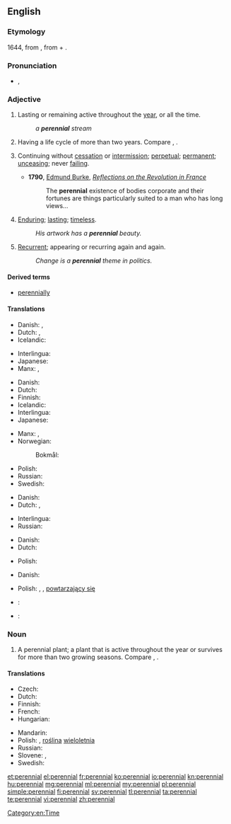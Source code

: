 {{wikipedia|dab=Perennial (disambiguation)|Perennial}}
==English==

===Etymology===
1644, from {{etyl|la}} {{term|perennis||lasting through the whole year}}, from {{term|per-||through}} + {{term|annus||year}}.

===Pronunciation===
* {{IPA|/pəˈɹɛniəl/}}, {{X-SAMPA|/p@"rEni@l/}}

===Adjective===
{{en-adj|-}}

# Lasting or remaining active throughout the [[year]], or all the time.
#: ''a '''perennial''' stream''
# {{botany|of a plant}} Having a life cycle of more than two years. Compare {{term|annual}}, {{term|biennial}}.
# {{figuratively}} Continuing without [[cessation]] or [[intermission]]; [[perpetual]]; [[permanent]]; [[unceasing]]; never [[failing]].
#* '''1790''', [[w:Edmund Burke|Edmund Burke]], ''[[s:Reflections on the Revolution in France|Reflections on the Revolution in France]]''
#*: The '''perennial''' existence of bodies corporate and their fortunes are things particularly suited to a man who has long views…
# {{figuratively}} [[enduring|Enduring]]; [[lasting]]; [[timeless]].
#: ''His artwork has a '''perennial''' beauty.''
# {{figuratively}} [[recurrent|Recurrent]]; appearing or recurring again and again.
#: ''Change is a '''perennial''' theme in politics.''

====Derived terms====
* [[perennially]]

====Translations====
{{trans-top|lasting or remaining active throughout the year, or all the time}}
* Danish: {{t-|da|helårlig}}, {{t-|da|evig}}
* Dutch: {{t-|nl|gansjarig}}, {{t+|nl|eeuwig}}
* Icelandic: {{t-|is|fjölær|m}}
{{trans-mid}}
* Interlingua: {{t-|ia|perenne}}
* Japanese: {{t-|ja|永続する|tr=えいぞくする, eizoku suru|sc=Jpan}}
* Manx: {{t-|gv|yl-vleeantagh}}, {{t-|gv|yl-vleinoil}}
{{trans-bottom}}

{{trans-top|(of a plant) Having a life cycle of more than two years}}
* Danish: {{t-|da|flerårig}}
* Dutch: {{t-|nl|meerjarig}}
* Finnish: {{t-|fi|monivuotinen}}
* Icelandic: {{t-|is|fjölær|m}}
* Interlingua: {{t-|ia|perenne}}
* Japanese: {{t-|ja|多年生の|tr=たねんせいの, tanensei no|sc=Jpan}}
{{trans-mid}}
* Manx: {{t-|gv|yl-vleeantagh}}, {{t-|gv|yl-vleinoil}}
* Norwegian:
*: Bokmål: {{t-|no|flerårig}}
* Polish: {{t+|pl|wieloletni|m}}
* Russian: {{t+|ru|многолетний}}
* Swedish: {{t+|sv|flerårig}}
{{trans-bottom}}

{{trans-top|continuing without cessation or intermission; perpetual; permanent; unceasing; never failing}}
* Danish: {{t-|da|evig}}
* Dutch: {{t+|nl|voortdurend}}, {{t+|nl|eeuwig}}
{{trans-mid}}
* Interlingua: {{t-|ia|perenne}}
* Russian: {{t+|ru|постоянный}}
{{trans-bottom}}

{{trans-top|enduring; lasting; timeless}}
* Danish: {{t-|da|evig}}
* Dutch: {{t+|nl|eeuwig}}
{{trans-mid}}
* Polish: {{t+|pl|odwieczny|m}}
{{trans-bottom}}

{{trans-top|recurrent; appearing or recurring again and again}}
* Danish: {{t-|da|tilbagevendende}}
{{trans-mid}}
* Polish: {{t+|pl|częsty}}, {{t-|pl|powracający}}, [[powtarzający się]] {{m}}
{{trans-bottom}}

{{checktrans-top}}
* {{ttbc|fr}}: {{t+|fr|pérenne}}
{{trans-mid}}
* {{ttbc|pt}}: {{t+|pt|perene}}
{{trans-bottom}}

===Noun===
{{wikipedia|Perennial plant}}
{{en-noun}}

# A perennial plant; a plant that is active throughout the year or survives for more than two growing seasons. Compare {{term|annual}}, {{term|biennial}}.

====Translations====
{{trans-top|perennial plant}}
* Czech: {{t+|cs|trvalka|f}}
* Dutch: {{t-|nl|meerjarig|alt=meerjarige}} {{t+|nl|plant|f}}
* Finnish: {{t+|fi|monivuotinen kasvi}}
* French: {{t+|fr|vivace|m|f}}
* Hungarian: {{t+|hu|évelő}}
{{trans-mid}}
* Mandarin: {{t|cmn|多年生|tr=duōniánshēng|sc=Hani}}
* Polish: {{t-|pl|bylina|f}}, [[roślina]] [[wieloletnia]] {{f}}
* Russian: {{t+|ru|многолетнее}} {{t+|ru|растение|n}}
* Slovene: {{t-|sl|trajnica}}, {{t-|sl|večletna rastlina}}
* Swedish: {{t+|sv|perenn}}
{{trans-bottom}}

[[Category:en:Time]]

[[et:perennial]]
[[el:perennial]]
[[fr:perennial]]
[[ko:perennial]]
[[io:perennial]]
[[kn:perennial]]
[[hu:perennial]]
[[mg:perennial]]
[[ml:perennial]]
[[my:perennial]]
[[pl:perennial]]
[[simple:perennial]]
[[fi:perennial]]
[[sv:perennial]]
[[tl:perennial]]
[[ta:perennial]]
[[te:perennial]]
[[vi:perennial]]
[[zh:perennial]]